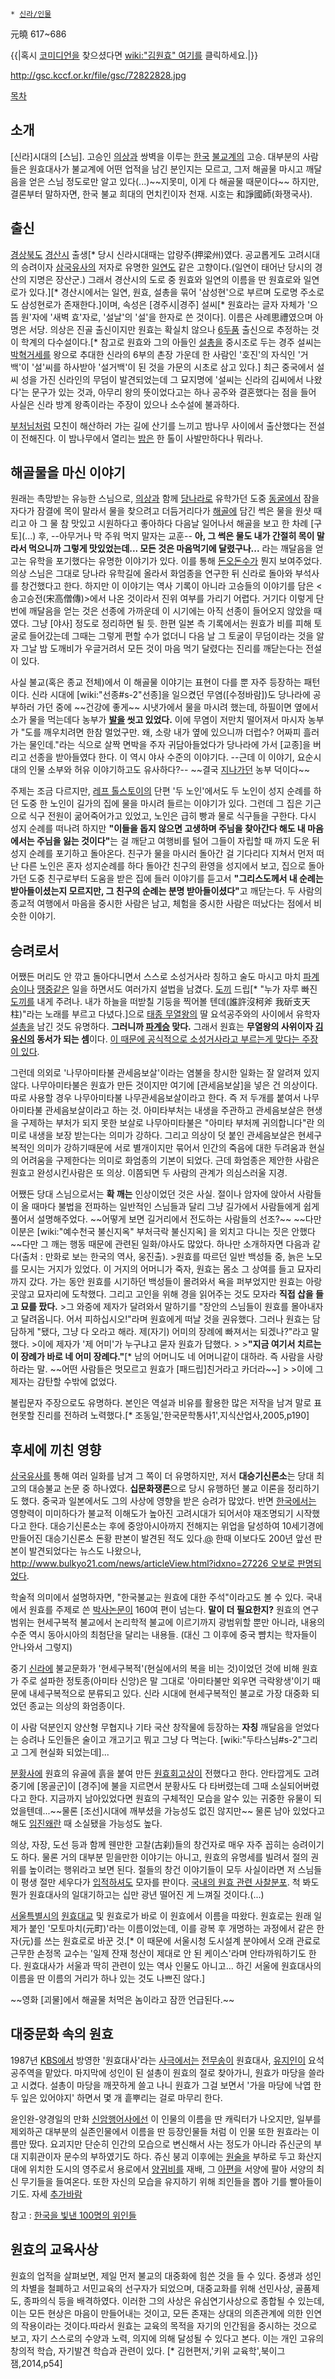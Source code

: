  * [[신라/인물]]

元曉
617~686

{{|혹시 [[코미디언]]을 찾으셨다면 [[wiki:"김원효" 여기]]를 클릭하세요.|}}

http://gsc.kccf.or.kr/file/gsc/72822828.jpg

[[목차]]
== 소개 ==
[신라]시대의 [스님]. 고승인 [[의상]]과 쌍벽을 이루는 [[한국]] [[불교]]계의 고승. 대부분의 사람들은 원효대사가 불교계에 어떤 업적을 남긴 분인지는 모르고, 그저 해골물 마시고 깨달음을 얻은 스님 정도로만 알고 있다(...)~~지못미, 이게 다 해골물 때문이다~~ 하지만, 결론부터 말하자면, 한국 불교 희대의 먼치킨이자 천재. 
시호는 和諍國師(화쟁국사).

== 출신 ==
[[경상북도]] [[경산시]] 출생[* 당시 신라시대때는 압량주(押梁州)였다. 공교롭게도 고려시대의 승려이자 [[삼국유사]]의 저자로 유명한 [[일연]]도 같은 고향이다.(일연이 태어난 당시의 경산의 지명은 장산군.) 그래서 경산시의 도로 중 원효와 일연의 이름을 딴 원효로와 일연로가 있다.][* 경산시에서는 일연, 원효, 설총을 묶어 '삼성현'으로 부르며 도로명 주소로도 삼성현로가 존재한다.]이며, 속성은 [경주시|경주] 설씨[* 원효라는 글자 자체가 '으뜸 원'자에 '새벽 효'자로, '설날'의 '설'을 한자로 쓴 것이다]. 이름은 사례思禮였으며 아명은 서당. 의상은 진골 출신이지만 원효는 확실치 않으나 [[6두품]] 출신으로 추정하는 것이 학계의 다수설이다.[* 참고로 원효와 그의 아들인 [[설총]]을 중시조로 두는 경주 설씨는 [[박혁거세]]를 왕으로 추대한 신라의 6부의 촌장 가운데 한 사람인 '호진'의 자식인 '거백'이 '설'씨를 하사받아 '설거백'이 된 것을 가문의 시초로 삼고 있다.] 최근 중국에서 설씨 성을 가진 신라인의 무덤이 발견되었는데 그 묘지명에 '설씨는 신라의 김씨에서 나왔다'는 문구가 있는 것과, 아무리 왕의 뜻이었다고는 하나 공주와 결혼했다는 점을 들어 사실은 신라 방계 왕족이라는 주장이 있으나 소수설에 불과하다.

[[부처]]님처럼 모친이 해산하러 가는 길에 산기를 느끼고 밤나무 사이에서 출산했다는 전설이 전해진다. 이 밤나무에서 열리는 [[밤]]은 한 톨이 사발만하다나 뭐라나.

== 해골물을 마신 이야기 ==
원래는 촉망받는 유능한 스님으로, [[의상]]과 함께 [[당]]나라로 유학가던 도중 [[동굴]]에서 잠을 자다가 잠결에 목이 말라서 물을 찾으려고 더듬거리다가 [[해골]]에 담긴 썩은 물을 원샷 때리고 아 그 물 참 맛있고 시원하다고 좋아하다 다음날 일어나서 해골을 보고 한 차례 [구토](...) 후, --아무거나 막 주워 먹지 말자는 교훈-- '''아, 그 썩은 물도 내가 간절히 목이 말라서 먹으니까 그렇게 맛있었는데... 모든 것은 마음먹기에 달렸구나...''' 라는 깨달음을 얻고는 유학을 포기했다는 유명한 이야기가 있다. 이를 통해 [[돈오돈수]]가 뭔지 보여주었다. 의상 스님은 그대로 당나라 유학길에 올라서 화엄종을 연구한 뒤 신라로 돌아와 부석사를 창건했다고 한다. 하지만 이 이야기는 역사 기록이 아니라 고승들의 이야기를 담은 <송고승전(宋高僧傳)>에서 나온 것이라서 진위 여부를 가리기 어렵다. 거기다 이렇게 단번에 깨달음을 얻는 것은 선종에 가까운데 이 시기에는 아직 선종이 들어오지 않았을 때였다. 그냥 [야사] 정도로 정리하면 될 듯. 한편 일본 측 기록에서는 원효가 비를 피해 토굴로 들어갔는데 그때는 그렇게 편할 수가 없더니 다음 날 그 토굴이 무덤이라는 것을 알자 그날 밤 도깨비가 우글거려서 모든 것이 마음 먹기 달렸다는 진리를 깨닫는다는 전설이 있다.

사실 불교(혹은 종교 전체)에서 이 해골물 이야기는 표현이 다를 뿐 자주 등장하는 패턴이다. 신라 시대에 [wiki:"선종#s-2"선종]을 일으켰던 무염([수정바람])도 당나라에 공부하러 가던 중에 ~~건강에 좋게~~ 시냇가에서 물을 마시려 했는데, 하필이면 옆에서 소가 물을 먹는데다 농부가 '''[[발]]을 씻고 있었다.''' 이에 무염이 저만치 떨어져서 마시자 농부가 "도를 깨우치려면 한참 멀었구만. 왜, 소랑 내가 옆에 있으니까 더럽수? 어짜피 흘러가는 물인데."라는 식으로 살짝 면박을 주자 귀담아들었다가 당나라에 가서 [교종]을 버리고 선종을 받아들였다 한다. 이 역시 야사 수준의 이야기다. --근데 이 이야기, 요순시대의 인물 소부와 허유 이야기하고도 유사하다?-- ~~결국 [[지나가던]] 농부 덕이다~~

주제는 조금 다르지만, [[레프 톨스토이]]의 단편 '두 노인'에서도 두 노인이 성지 순례를 하던 도중 한 노인이 길가의 집에 물을 마시려 들르는 이야기가 있다. 그런데 그 집은 기근으로 식구 전원이 굶어죽어가고 있었고, 노인은 급히 빵과 물로 식구들을 구한다. 다시 성지 순례를 떠나려 하지만 '''"이들을 돕지 않으면 고생하며 주님을 찾아간다 해도 내 마음에서는 주님을 잃는 것이다"'''는 걸 깨닫고 여행비를 털어 그들이 자립할 때 까지 도운 뒤 성지 순례를 포기하고 돌아온다. 친구가 물을 마시러 돌아간 걸 기다리다 지쳐서 먼저 떠난 다른 노인은 혼자 성지순례를 하다 돌아간 친구의 환영을 성지에서 보고, 집으로 돌아가던 도중 친구로부터 도움을 받은 집에 들러 이야기를 듣고서 '''"그리스도께서 내 순례는 받아들이셨는지 모르지만, 그 친구의 순례는 분명 받아들이셨다"'''고 깨닫는다. 두 사람의 종교적 여행에서 마음을 중시한 사람은 남고, 체험을 중시한 사람은 떠났다는 점에서 비슷한 이야기.

== 승려로서 ==
어쨌든 머리도 안 깎고 돌아다니면서 스스로 소성거사라 칭하고 술도 마시고 마치 [[파계승]]이나 [[땡중]]같은 일을 하면서도 여러가지 설법을 남겼다. [[도끼]] 드립[* "누가 자루 빠진 [[음문|도끼]]를 내게 주려나. 내가 하늘을 떠받칠 기둥을 찍어볼 텐데(誰許沒柯斧 我斫支天柱)"라는 노래를 부르고 다녔다.]으로 [[태종 무열왕]]의 딸 요석공주와의 사이에서 유학자 [[설총]]을 남긴 것도 유명하다. '''그러니까 [[파계승]] 맞다.''' 그래서 원효는 '''무열왕의 사위이자 [[김유신]]의 동서가 되는 셈'''이다. [http://www.bulkyo21.com/news/articleView.html?idxno=24050 이 때문에 공식적으로 소성거사라고 부르는게 맞다는 주장이 있다].

그런데 의외로 '나무아미타불 관세음보살'이라는 염불을 창시한 일화는 잘 알려져 있지 않다. 나무아미타불은 원효가 만든 것이지만 여기에 [관세음보살]을 넣은 건 의상이다. 따로 사용할 경우 나무아미타불 나무관세음보살이라고 한다. 즉 저 두개를 붙여서 나무아미타불 관세음보살이라고 하는 것. 아미타부처는 내생을 주관하고 관세음보살은 현생을 구제하는 부처가 되지 못한 보살로 나무아미타불은 "아미타 부처께 귀의합니다"란 의미로 내생을 보장 받는다는 의미가 강하다. 그리고 의상이 덧 붙인 관세음보살은 현세구복적인 의미가 강하기때문에 서로 별개이지만 묶어서 인간의 죽음에 대한 두려움과 현실의 어려움을 구제한다는 의미로 화엄종의 기본이 되었다. 근데 화엄종은 제안한 사람은 원효고 완성시킨사람은 또 의상. 이쯤되면 두 사람의 관계가 의심스러울 지경.

어쨌든 당대 스님으로서는 '''확 깨는''' 인상이었던 것은 사실. 절이나 암자에 앉아서 사람들이 올 때마다 불법을 전파하는 일반적인 스님들과 달리 그냥 길가에서 사람들에게 쉽게 풀어서 설명해주었다. ~~어떻게 보면 길거리에서 전도하는 사람들의 선조?~~ ~~다만 이분은 [wiki:"예수천국 불신지옥" 부처극락 불신지옥] 을 외치고 다니는 짓은 안했다~~다만 그 깨는 행동 때문에 관련된 일화/야사도 많았다. 하나만 소개하자면 다음과 같다(출처 : 만화로 보는 한국의 역사, 웅진출).
>원효를 따르던 일반 백성들 중, 늙은 노모를 모시는 거지가 있었다. 이 거지의 어머니가 죽자, 원효는 몸소 그 상여를 들고 묘자리까지 갔다. 가는 동안 원효를 시기하던 백성들이 몰려와서 욕을 퍼부었지만 원효는 아랑곳않고 묘자리에 도착했다. 그리고 고인을 위해 경을 읽어주는 것도 모자라 '''직접 삽을 들고 묘를 팠다.'''
>그 와중에 제자가 달려와서 말하기를 "장안의 스님들이 원효를 몰아내자고 달려옵니다. 어서 피하십시오!"라며 원효에게 떠날 것을 권유했다. 그러나 원효는 담담하게 "됐다, 그냥 다 오라고 해라. 제(자기) 어미의 장례에 빠져서는 되겠나?"라고 말했다. >이에 제자가 '제 어미'가 누구냐고 묻자 원효가 답했다.
>
>'''"지금 여기서 치르는 이 장례가 바로 네 어미 장례다."'''[* 남의 어머니도 네 어머니같이 대하라. 즉 사람을 사랑하라는 말. ~~어떤 사람들은 멋모르고 원효가 [패드립]친거라고 카더라~~]
>
>이에 그 제자는 감탄할 수밖에 없었다.

불립문자 주장으로도 유명하다. 본인은 역설과 비유를 활용한 많은 저작을 남겨 말로 표현못할 진리를 전하려 노력했다.[* 조동일,'한국문학통사1',지식산업사,2005,p190]

== 후세에 끼친 영향 ==
[[삼국유사]]를 통해 여러 일화를 남겨 그 쪽이 더 유명하지만, 저서 '''대승기신론소'''는 당대 최고의 대승불교 논문 중 하나였다. '''십문화쟁론'''으로 당시 유행하던 불교 이론을 정리하기도 했다. 중국과 일본에서도 그의 사상에 영향을 받은 승려가 많았다. 반면 [[한국]]에서는 영향력이 미미하다가 불교적 이해도가 높아진 고려시대가 되어서야 재조명되기 시작했다고 한다. 대승기신론소는 후에 중앙아시아까지 전해지는 위업을 달성하여 10세기경에 만들어진 대승기신론소 돈황 판본이 발견된 적도 있다.[http://media.daum.net/culture/view.html?cateid=1026&newsid=20100210175011329&p=hani @] 한때 이보다도 200년 앞선 판본이 발견되었다는 뉴스도 나왔으나, [[http://www.bulkyo21.com/news/articleView.html?idxno=27226 오보로 판명되었다]].

학술적 의미에서 설명하자면, "한국불교는 원효에 대한 주석"이라고도 볼 수 있다. 국내에서 원효를 주제로 쓴 [[박사]]논문이 160여 편이 넘는다. '''말이 더 필요한지?''' 원효의 연구범위는 현세구복적 불교에서 논리학적 불교에 이르기까지 광범위할 뿐만 아니라, 내용의 수준 역시 동아시아의 최첨단을 달리는 내용들. (대신 그 이후에 중국 뺨치는 학자들이 안나와서 그렇지)

중기 [[신라]]에 불교문화가 '현세구복적'(현실에서의 복을 비는 것)이었던 것에 비해 원효가 주로 설파한 정토종(아미타 신앙)은 말 그대로 '아미타불만 외우면 극락왕생'이기 때문에 내세구복적으로 분류되고 있다. 신라 시대에 현세구복적인 불교로 가장 대중화 되었던 종교는 의상의 화엄종이다.

이 사람 덕분인지 양산형 무협지나 기타 국산 창작물에 등장하는 '''자칭''' 깨달음을 얻었다는 승려나 도인들은 술이고 개고기고 뭐고 그냥 다 먹는다. [wiki:"두타스님#s-2"그리고 그게 현실화 되었는데]...

[[분황사]]에 원효의 유골에 흙을 붙여 만든 [[원효회고상]]이 전했다고 한다. 안타깝게도 고려 중기에 [몽골군]이 [경주]에 불을 지르면서 분황사도 다 타버렸는데 그때 소실되어버렸다고 한다. 지금까지 남아있었다면 원효의 구체적인 모습을 알수 있는 귀중한 유물이 되었을텐데...~~물론 [조선]시대에 깨부셨을 가능성도 없진 않지만~~ 물론 남아 있었다고 해도 [[임진왜란]] 때 소실됐을 가능성도 높다.

의상, 자장, 도선 등과 함께 웬만한 고찰(古刹)들의 창건자로 매우 자주 꼽히는 승려이기도 하다. 물론 거의 대부분 믿을만한 이야기는 아니고, 원효의 유명세를 빌려서 절의 권위를 높이려는 행위라고 보면 된다. 절들의 창건 이야기들이 모두 사실이라면 저 스님들이 평생 절만 세우다가 [[입적]]하셔도 모자를 판이다.
[http://www.culturecontent.com/content/contentView.do?search_div=CP_AGE&search_div_id=CP_AGE002&cp_code=cp0901&index_id=cp09010080&content_id=cp090100800001&search_left_menu=3 국내의 원효 관련 사찰분포]. 척 봐도 뭔가 원효대사의 일대기하고는 십만 광년 떨어진 게 느껴질 것이다.(...)

[[서울특별시]]의 [[원효대교]] 및 원효로가 바로 이 원효에서 이름을 따왔다. 원효로는 원래 일제가 붙인 '모토마치(元町)'라는 이름이었는데, 이를 광복 후 개명하는 과정에서 같은 한자(元)를 쓰는 원효로로 바꾼 것.[* 이 때문에 서울시청 도시설계 분야에서 오래 관료로 근무한 손정목 교수는 '일제 잔재 청산이 제대로 안 된 케이스'라며 안타까워하기도 한다. 원효대사가 서울과 딱히 관련이 있는 역사 인물도 아니고... 하긴 서울에 원효대사의 이름을 딴 이름의 거리가 하나 있는 것도 나쁘진 않다.]

~~영화 [괴물]에서 해골물 처먹은 놈이라고 잠깐 언급된다.~~
== 대중문화 속의 원효 ==
1987년 [[KBS]]에서 방영한 '원효대사'라는 [[사극]]에서는 [[전무송]]이 원효대사, [[유지인]]이 요석공주역을 맡았다. 마지막에 성인이 된 설총이 원효의 절로 찾아가니, 원효가 마당을 쓸라고 시켰다. 설총이 마당을 깨끗하게 쓸고 나니 원효가 그걸 보면서 '가을 마당에 낙엽 한 두 잎은 있어야지' 하면서 몇 개 흩뿌리는 걸로 마무리 한다.

윤인완-양경일의 만화 [[신암행어사]]에선 이 인물의 이름을 딴 캐릭터가 나오지만, 일부를 제외하곤 대부분의 실존인물에서 이름을 딴 등장인물들 처럼 이 인물 또한 원효라는 이름만 땄다. 요괴지만 단순히 인간의 모습으로 변신해서 사는 정도가 아니라 쥬신군의 부대 지휘관이자 문수의 부하였기도 하다. 쥬신 붕괴 이후에는 [[원술]]을 부하로 두고 화산지대에 위치한 도시의 영주로서 용로에서 [[양귀비]]를 재배, 그 [[아편]]을 서양에 팔아 서양의 최신 무기들을 들여온다. 또한 자신의 모습을 유지하기 위해 죄인들을 뽑아 기를 빨아들이기도. 자세 [[추가바람]]

참고 : [[한국을 빛낸 100명의 위인들]]

== 원효의 교육사상 ==
원효의 업적을 살펴보면, 제일 먼저 불교의 대중화에 힘쓴 것을 들 수 있다. 중생과 성인의 차별을 철폐하고 서민교육의 선구자가 되었으며, 대중교화를 위해 선민사상, 골품제도, 종파의식 등을 배격하였다. 이러한 그의 사상은 유심연기사상으로 종합될 수 있는데, 이는 모든 현상은 마음이 만들어내는 것이고, 모든 존재는 상대의 의존관계에 의한 인연의 작용이라는 것이다.따라서 원효는 교육의 목적을 자기의 인간됨을 중시하는 것으로 보고, 자기 스스로의 수양과 노력, 의지에 의해 달성될 수 있다고 본다. 이는 개인 고유의 창의적 학습, 자기발견 학습과 관련이 있다.
[* 김현편저,'키위 교육학',북이그잼,2014,p54]

